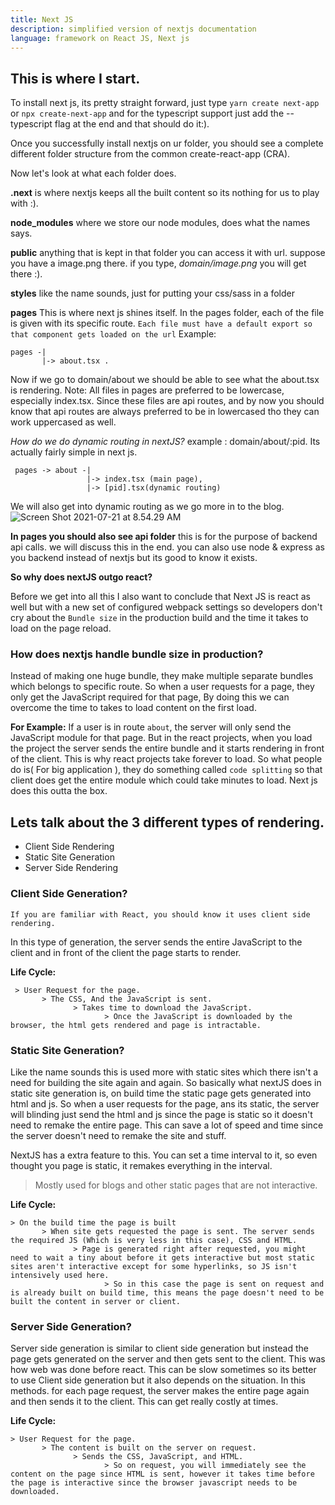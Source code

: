 ```yaml
---
title: Next JS
description: simplified version of nextjs documentation
language: framework on React JS, Next js
---
```


<h2> This is where I start. </h2>

To install next js, its pretty straight forward, just type 
`yarn create next-app` or `npx create-next-app` and for the typescript support just add the --typescript flag at the end and that should do it:). 

Once you successfully install nextjs on ur folder, you should see a complete different folder structure from the common create-react-app (CRA). 




Now let's look at what each folder does.  

**.next** is where nextjs keeps all the built content so its nothing for us to play with :). 

**node_modules** where we store our node modules, does what the names says.

**public** anything that is kept in that folder you can access it with url. suppose you have a image.png there. if you type, *domain/image.png* you will get there :). 

**styles** like the name sounds, just for putting your css/sass in a folder

**pages** This is where next js shines itself. In the pages folder, each of the file is given with its specific route. 
`Each file must have a default export so that component gets loaded on the url` 
Example: 
```
pages -|
       |-> about.tsx .
```
Now if we go to domain/about we should be able to see what the about.tsx is rendering. 
Note: All files in pages are preferred to be lowercase, especially index.tsx. Since these files are api routes, and by now you should know that api routes are always preferred to be in lowercased tho they can work uppercased as well.

*How do we do dynamic routing in nextJS?* 
example : domain/about/:pid. Its actually fairly simple in next js. 
```
 pages -> about -|
                 |-> index.tsx (main page), 
                 |-> [pid].tsx(dynamic routing) 
```
We will also get into dynamic routing as we go more in to the blog.
![Screen Shot 2021-07-21 at 8.54.29 AM](https://dev-to-uploads.s3.amazonaws.com/uploads/articles/39o3b2i6na1jaas6sdjr.png)

**In pages you should also see api folder** this is for the purpose of backend api calls. we will discuss this in the end. you can also use node & express as you backend instead of nextjs but its good to know it exists. 

**So why does nextJS outgo react?** 

Before we get into all this I also want to conclude that Next JS is react as well but with a new set of configured webpack settings so developers don't cry about the `Bundle size` in the production build and the time it takes to load on the page reload.

### How does nextjs handle bundle size in production? 

Instead of making one huge bundle, they make multiple separate bundles which belongs to specific route. So when a user requests for a page, they only get the JavaScript required for that page, By doing this we can overcome the time to takes to load content on the first load.

**For Example:** If a user is in route `about`, the server will only send the JavaScript module for that page. But in the react projects, when you load the project the server sends the entire bundle and it starts rendering in front of the client. This is why react projects take forever to load. 
So what people do is( For big application ), they do something called `code splitting` so that client does get the entire module which could take minutes to load. Next js does this outta the box.

## Lets talk about the 3 different types of rendering. 

- Client Side Rendering 
- Static Site Generation
- Server Side Rendering 

### Client Side Generation? 

`If you are familiar with React, you should know it uses client side rendering.`

In this type of generation, the server sends the entire JavaScript to the client and in front of the client the page starts to render. 

**Life Cycle:**  

```
 > User Request for the page. 
       > The CSS, And the JavaScript is sent. 
              > Takes time to download the JavaScript.
                     > Once the JavaScript is downloaded by the browser, the html gets rendered and page is intractable.

```

### Static Site Generation? 

Like the name sounds this is used more with static sites which there isn't a need for building the site again and again. 
So basically what nextJS does in static site generation is, on build time the static page gets generated into html and js. So when a user requests for the page, 
ans its static, the server will blinding just send the html and js since the page is static so it doesn't need to remake the entire page. This can save a lot of speed and time
since the server doesn't need to remake the site and stuff.

NextJS has a extra feature to this. You can set a time interval to it, so even thought you page is static, it remakes everything in the interval. 

> Mostly used for blogs and other static pages that are not interactive. 

**Life Cycle:**  

```
> On the build time the page is built
       > When site gets requested the page is sent. The server sends the required JS (Which is very less in this case), CSS and HTML. 
              > Page is generated right after requested, you might need to wait a tiny about before it gets interactive but most static sites aren't interactive except for some hyperlinks, so JS isn't intensively used here.
                     > So in this case the page is sent on request and is already built on build time, this means the page doesn't need to be built the content in server or client. 

```

### Server Side Generation? 

Server side generation is similar to client side generation but instead the page gets generated on the server and then gets sent to the client.
This was how web was done before react. This can be slow sometimes so its better to use Client side generation but it also depends on the situation.
In this methods. for each page request, the server makes the entire page again and then sends it to the client. This can get really costly at times. 

**Life Cycle:**  

```
> User Request for the page. 
       > The content is built on the server on request.
              > Sends the CSS, JavaScript, and HTML. 
                     > So on request, you will immediately see the content on the page since HTML is sent, however it takes time before the page is interactive since the browser javascript needs to be downloaded.
```




